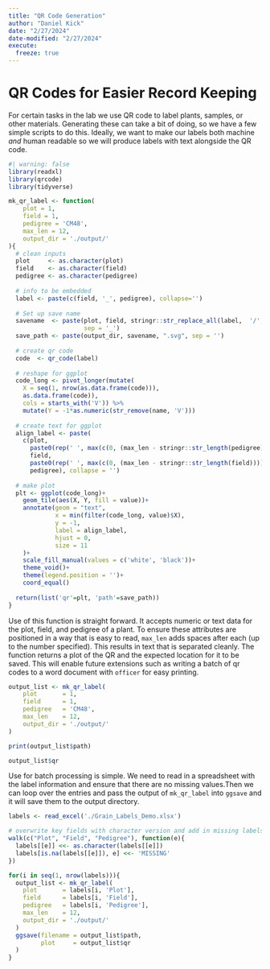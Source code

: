```yaml
---
title: "QR Code Generation"
author: "Daniel Kick"
date: "2/27/2024"
date-modified: "2/27/2024"
execute:
  freeze: true
---
```


# QR Codes for Easier Record Keeping
For certain tasks in the lab we use QR code to label plants, samples, or other materials. Generating these can take a bit of doing, so we have a few simple scripts to do this. Ideally, we want to make our labels both machine _and_ human readable so we will produce labels with text alongside the QR code. 


```r
#| warning: false
library(readxl)
library(qrcode)
library(tidyverse)

mk_qr_label <- function(
    plot = 1,
    field = 1,
    pedigree = 'CM48',
    max_len = 12,
    output_dir = './output/'
){
  # clean inputs
  plot     <- as.character(plot)
  field    <- as.character(field)
  pedigree <- as.character(pedigree)
  
  # info to be embedded
  label <- paste(c(field, '_', pedigree), collapse='')
  
  # Set up save name
  savename  <- paste(plot, field, stringr::str_replace_all(label,  '/', '\\'), 
                     sep = '_')
  save_path <- paste(output_dir, savename, ".svg", sep = '')
  
  # create qr code
  code  <- qr_code(label)
  
  # reshape for ggplot
  code_long <- pivot_longer(mutate(
    X = seq(1, nrow(as.data.frame(code))),
    as.data.frame(code)), 
    cols = starts_with('V')) %>% 
    mutate(Y = -1*as.numeric(str_remove(name, 'V')))
  
  # create text for ggplot
  align_label <- paste(
    c(plot, 
      paste0(rep(' ', max(c(0, (max_len - stringr::str_length(pedigree)))))),
      field, 
      paste0(rep(' ', max(c(0, (max_len - stringr::str_length(field)))))),
      pedigree), collapse = '')
  
  # make plot
  plt <- ggplot(code_long)+
    geom_tile(aes(X, Y, fill = value))+
    annotate(geom = "text", 
             x = min(filter(code_long, value)$X), 
             y = -1, 
             label = align_label,
             hjust = 0, 
             size = 11
    )+
    scale_fill_manual(values = c('white', 'black'))+
    theme_void()+
    theme(legend.position = '')+
    coord_equal()
  
  return(list('qr'=plt, 'path'=save_path))  
}
```

Use of this function is straight forward. It accepts numeric or text data for the plot, field, and pedigree of a plant. To ensure these attributes are positioned in a way that is easy to read, `max_len` adds spaces after each (up to the number specified). This results in text that is separated cleanly. The function returns a plot of the QR and the expected location for it to be saved. This will enable future extensions such as writing a batch of qr codes to a word document with `officer` for easy printing.
```r
output_list <- mk_qr_label(
    plot       = 1,
    field      = 1,
    pedigree   = 'CM48',
    max_len    = 12,
    output_dir = './output/'
)

print(output_list$path)

output_list$qr
```

Use for batch processing is simple. We need to read in a spreadsheet with the label information and ensure that there are no missing values.Then we can loop over the entries and pass the output of `mk_qr_label` into `ggsave` and it will save them to the output directory.
```r
labels <- read_excel('./Grain_Labels_Demo.xlsx')

# overwrite key fields with character version and add in missing labels for NAs
walk(c("Plot", "Field", "Pedigree"), function(e){
  labels[[e]] <<- as.character(labels[[e]])
  labels[is.na(labels[[e]]), e] <<- 'MISSING'
})

for(i in seq(1, nrow(labels))){
  output_list <- mk_qr_label(
    plot       = labels[i, 'Plot'],
    field      = labels[i, 'Field'],
    pedigree   = labels[i, 'Pedigree'],
    max_len    = 12,
    output_dir = './output/'
  )
  ggsave(filename = output_list$path,
         plot     = output_list$qr
  )
}
```
